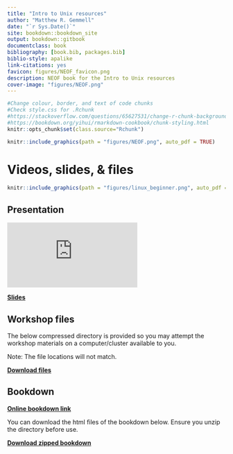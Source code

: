 ```yaml
--- 
title: "Intro to Unix resources"
author: "Matthew R. Gemmell"
date: "`r Sys.Date()`"
site: bookdown::bookdown_site
output: bookdown::gitbook
documentclass: book
bibliography: [book.bib, packages.bib]
biblio-style: apalike
link-citations: yes
favicon: figures/NEOF_favicon.png
description: NEOF book for the Intro to Unix resources
cover-image: "figures/NEOF.png"
---
```


```r
#Change colour, border, and text of code chunks
#Check style.css for .Rchunk
#https://stackoverflow.com/questions/65627531/change-r-chunk-background-color-in-bookdown-gitbook
#https://bookdown.org/yihui/rmarkdown-cookbook/chunk-styling.html
knitr::opts_chunk$set(class.source="Rchunk") 
```
```r
knitr::include_graphics(path = "figures/NEOF.png", auto_pdf = TRUE)
``` 

# Videos, slides, & files

```r
knitr::include_graphics(path = "figures/linux_beginner.png", auto_pdf = TRUE)
``` 

## Presentation

<div class="container">
<iframe src="https://www.youtube.com/embed/x6fLv-ewGHQ" 
frameborder="0" allowfullscreen class="video"></iframe>
</div>

[__Slides__](https://neof-workshops.github.io/Unix_nxcdf7/Resources/Slides/Intro%20to%20command%20line%20bioinformatics.pdf)

## Workshop files

The below compressed directory is provided so you may attempt the workshop materials on a computer/cluster available to you.

Note: The file locations will not match.

[__Download files__](https://neof-workshops.github.io/Unix_nxcdf7/Resources/Files/Linux.zip)

## Bookdown

[__Online bookdown link__](https://neof-workshops.github.io/Unix_nxcdf7/Course/)

You can download the html files of the bookdown below. Ensure you unzip the directory before use.

[__Download zipped bookdown__](https://neof-workshops.github.io/Unix_nxcdf7/Resources/NEOF_Intro_to_unix_bookdown.zip)



<!--chapter:end:01-Unix.Rmd-->

